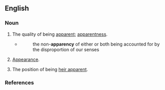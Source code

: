 ==English==

===Noun===
{{en-noun|~}}

# The quality of being [[apparent]]; [[apparentness]].
#* {{RQ:Coleridge The Friend}}
#*: the non-'''apparency''' of either or both being accounted for by the disproportion of our senses
# {{lb|en|obsolete}} [[appearance|Appearance]].
# The position of being [[heir apparent]].

===References===
{{R:Webster 1913}}
